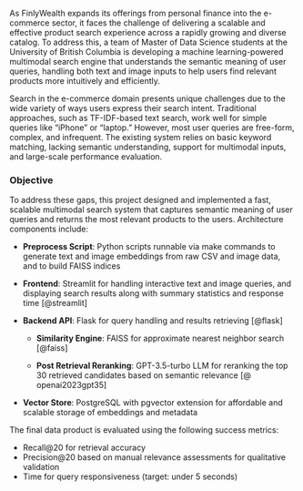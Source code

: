 As FinlyWealth expands its offerings from personal finance into the e-commerce sector, it faces the challenge of delivering a scalable and effective product search experience across a rapidly growing and diverse catalog. To address this, a team of Master of Data Science students at the University of British Columbia is developing a machine learning-powered multimodal search engine that understands the semantic meaning of user queries, handling both text and image inputs to help users find relevant products more intuitively and efficiently.  

Search in the e-commerce domain presents unique challenges due to the wide variety of ways users express their search intent. Traditional approaches, such as TF-IDF-based text search, work well for simple queries like “iPhone” or “laptop.” However, most user queries are free-form, complex, and infrequent. The existing system relies on basic keyword matching, lacking semantic understanding, support for multimodal inputs, and large-scale performance evaluation.

### Objective

To address these gaps, this project designed and implemented a fast, scalable multimodal search system that captures semantic meaning of user queries and returns the most relevant products to the users. Architecture components include:

- **Preprocess Script**:  Python scripts runnable via make commands to generate text and image embeddings from raw CSV and image data, and to build FAISS indices

- **Frontend**: Streamlit for handling interactive text and image queries, and displaying search results along with summary statistics and response time [@streamlit]

- **Backend API**: Flask for query handling and results retrieving [@flask]

  - **Similarity Engine**: FAISS for approximate nearest neighbor search [@faiss]

  - **Post Retrieval Reranking**: GPT-3.5-turbo LLM for reranking the top 30 retrieved candidates based on semantic relevance [@​​openai2023gpt35]

- **Vector Store**: PostgreSQL with pgvector extension for affordable and scalable storage of embeddings and metadata

The final data product is evaluated using the following success metrics:  

- Recall@20 for retrieval accuracy
- Precision@20 based on manual relevance assessments for qualitative validation
- Time for query responsiveness (target: under 5 seconds)
